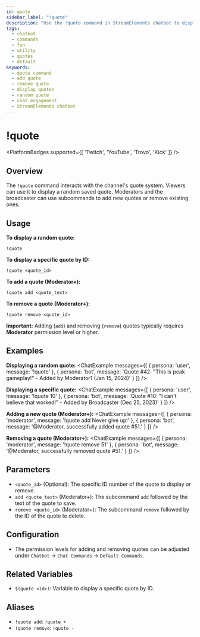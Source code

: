 ```yaml
---
id: quote
sidebar_label: "!quote"
description: "Use the !quote command in StreamElements chatbot to display random saved quotes or manage the quote list (add/remove) via subcommands."
tags:
  - chatbot
  - commands
  - fun
  - utility
  - quotes
  - default
keywords:
  - quote command
  - add quote
  - remove quote
  - display quotes
  - random quote
  - chat engagement
  - StreamElements chatbot
---
```



# !quote

<PlatformBadges supported={[ 'Twitch', 'YouTube', 'Trovo', 'Kick' ]} />

## Overview

The `!quote` command interacts with the channel's quote system. Viewers can use it to display a random saved quote. Moderators and the broadcaster can use subcommands to add new quotes or remove existing ones.

## Usage

**To display a random quote:**

```streamelements
!quote
```

**To display a specific quote by ID:**

```streamelements
!quote <quote_id>
```

**To add a quote (Moderator+):**

```streamelements
!quote add <quote_text>
```

**To remove a quote (Moderator+):**

```streamelements
!quote remove <quote_id>
```

**Important:** Adding (`add`) and removing (`remove`) quotes typically requires **Moderator** permission level or higher.

## Examples

**Displaying a random quote:**
<ChatExample messages={[
  { persona: 'user', message: '!quote' },
  { persona: 'bot', message: 'Quote #42: "This is peak gameplay!" - Added by Moderator1 (Jan 15, 2024)' }
]} />

**Displaying a specific quote:**
<ChatExample messages={[
  { persona: 'user', message: '!quote 10' },
  { persona: 'bot', message: 'Quote #10: "I can\'t believe that worked!" - Added by Broadcaster (Dec 25, 2023)' }
]} />

**Adding a new quote (Moderator+):**
<ChatExample messages={[
  { persona: 'moderator', message: '!quote add Never give up!' },
  { persona: 'bot', message: '@Moderator, successfully added quote #51.' }
]} />

**Removing a quote (Moderator+):**
<ChatExample messages={[
  { persona: 'moderator', message: '!quote remove 51' },
  { persona: 'bot', message: '@Moderator, successfully removed quote #51.' }
]} />

## Parameters

*   `<quote_id>` (Optional): The specific ID number of the quote to display or remove.
*   `add <quote_text>` (Moderator+): The subcommand `add` followed by the text of the quote to save.
*   `remove <quote_id>` (Moderator+): The subcommand `remove` followed by the ID of the quote to delete.

## Configuration

*   The permission levels for adding and removing quotes can be adjusted under `Chatbot` -> `Chat Commands` -> `Default Commands`.

## Related Variables

*   `$(quote <id>)`: Variable to display a specific quote by ID.

## Aliases

*   `!quote add`: `!quote +`
*   `!quote remove`: `!quote -`
